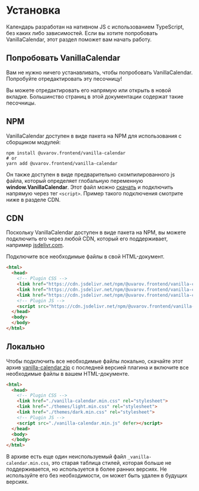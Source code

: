# Установка

Календарь разработан на нативном JS с использованием TypeScript, без каких либо зависимостей. Если вы хотите попробовать VanillaCalendar, этот раздел поможет вам начать работу.

## Попробовать VanillaCalendar

Вам не нужно ничего устанавливать, чтобы попробовать VanillaCalendar. Попробуйте отредактировать эту песочницу!

<Sandbox example="try-vanilla-calendar" />

Вы можете отредактировать его напрямую или открыть в новой вкладке. Большинство страниц в этой документации содержат такие песочницы.

## NPM

VanillaCalendar доступен в виде пакета на NPM для использования с сборщиком модулей:

```shell
npm install @uvarov.frontend/vanilla-calendar
# or
yarn add @uvarov.frontend/vanilla-calendar
```

Он также доступен в виде предварительно скомпилированного js файла, который определяет глобальную переменную **window.VanillaCalendar**.
Этот файл можно <a href="https://cdn.jsdelivr.net/npm/@uvarov.frontend/vanilla-calendar/build/vanilla-calendar.min.js" rel="noreferrer" target="_blank">скачать</a> и подключить напрямую через тег `<script>`. Пример такого подключения смотрите ниже в разделе CDN.

## CDN

Поскольку VanillaCalendar доступен в виде пакета на NPM, вы можете подключить его через любой CDN, который его поддерживает, например <a href="https://cdn.jsdelivr.net/npm/@uvarov.frontend/vanilla-calendar/build/" rel="noreferrer" target="_blank">jsdelivr.com</a>.

Подключите все необходимые файлы в свой HTML-документ.

```html
<html>
  <head>
    <!-- Plugin CSS -->
    <link href="https://cdn.jsdelivr.net/npm/@uvarov.frontend/vanilla-calendar/build/vanilla-calendar.min.css" rel="stylesheet">
    <link href="https://cdn.jsdelivr.net/npm/@uvarov.frontend/vanilla-calendar/build/themes/light.min.css" rel="stylesheet">
    <link href="https://cdn.jsdelivr.net/npm/@uvarov.frontend/vanilla-calendar/build/themes/dark.min.css" rel="stylesheet">
    <!-- Plugin JS -->
    <script src="https://cdn.jsdelivr.net/npm/@uvarov.frontend/vanilla-calendar/build/vanilla-calendar.min.js" defer></script>
  </head>
  <body>
  </body>
</html>
```

## Локально

Чтобы подключить все необходимые файлы локально, скачайте этот архив [vanilla-calendar.zip](https://vanilla-calendar.com/vanilla-calendar.zip) с последней версией плагина и включите все необходимые файлы в вашем HTML-документе.

```html
<html>
  <head>
    <!-- Plugin CSS -->
    <link href="./vanilla-calendar.min.css" rel="stylesheet">
    <link href="./themes/light.min.css" rel="stylesheet">
    <link href="./themes/dark.min.css" rel="stylesheet">
    <!-- Plugin JS -->
    <script src="./vanilla-calendar.min.js" defer></script>
  </head>
  <body>
  </body>
</html>
```

В архиве есть еще один неиспользуемый файл `_vanilla-calendar.min.css`, это старая таблица стилей, которая больше не поддерживается, но используется в более ранних версиях. Не используйте его без необходимости, он может быть удален в будущих версиях.
